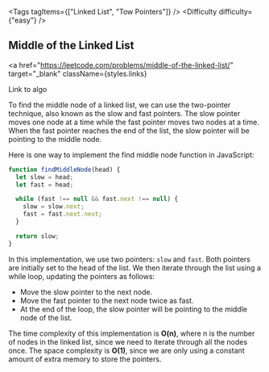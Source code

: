 
<Tags tagItems={["Linked List", "Tow Pointers"]} />
<Difficulty difficulty={"easy"} />
## Middle of the Linked List

<a
  href="https://leetcode.com/problems/middle-of-the-linked-list/"
  target="_blank"
  className={styles.links}
>
  Link to algo
</a>

To find the middle node of a linked list, we can use the two-pointer technique, also known as the slow and fast pointers. The slow pointer moves one node at a time while the fast pointer moves two nodes at a time. When the fast pointer reaches the end of the list, the slow pointer will be pointing to the middle node.

Here is one way to implement the find middle node function in JavaScript:

```js
function findMiddleNode(head) {
  let slow = head;
  let fast = head;

  while (fast !== null && fast.next !== null) {
    slow = slow.next;
    fast = fast.next.next;
  }

  return slow;
}
```

In this implementation, we use two pointers: `slow` and `fast`. Both pointers are initially set to the head of the list. We then iterate through the list using a while loop, updating the pointers as follows:

- Move the slow pointer to the next node.
- Move the fast pointer to the next node twice as fast.
- At the end of the loop, the slow pointer will be pointing to the middle node of the list.

The time complexity of this implementation is **O(n)**, where n is the number of nodes in the linked list, since we need to iterate through all the nodes once. The space complexity is **O(1)**, since we are only using a constant amount of extra memory to store the pointers.
